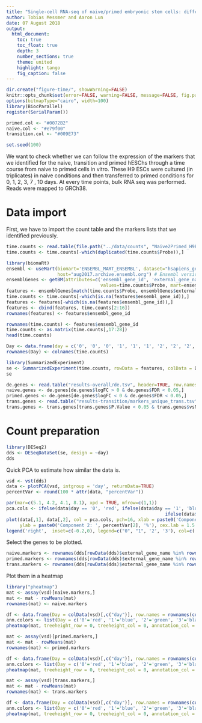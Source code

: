 ```yaml
---
title: "Single-cell RNA-seq of naive/primed embryonic stem cells: differential variability" 
author: Tobias Messmer and Aaron Lun
date: 07 August 2018
output: 
  html_document:
    toc: true
    toc_float: true
    depth: 3
    number_sections: true
    theme: united 
    highlight: tango 
    fig_caption: false
---
```


```r
dir.create("figure-time/", showWarning=FALSE)
knitr::opts_chunk$set(error=FALSE, warning=FALSE, message=FALSE, fig.path="figure-time/")
options(bitmapType="cairo", width=100)
library(BiocParallel)
register(SerialParam())

primed.col <- "#0072B2"
naive.col <- "#e79f00"
transition.col <- "#009E73"

set.seed(100)
```

We want to check whether we can follow the expression of the markers that we identified for the naive, transition and primed hESChs through a time course from naive to primed cells in vitro.
These H9 ESCs were cultured (in triplicates) in naive conditions and then transferred to primed conditions for 0, 1, 2, 3, 7 , 10 days. 
At every time points, bulk RNA seq was performed.
Reads were mapped to GRCh38.

# Data import

First, we have to import the count table and the markers lists that we identified previously.


```r
time.counts <- read.table(file.path("../data/counts", "Naive2Primed_H9ESCs.txt"), fill = TRUE, header = TRUE)
time.counts <- time.counts[-which(duplicated(time.counts$Probe)),]

library(biomaRt)
ensembl <- useMart(biomart='ENSEMBL_MART_ENSEMBL', dataset="hsapiens_gene_ensembl", 
                   host="aug2017.archive.ensembl.org") # Ensembl version 90.
ensemblGenes <- getBM(attributes=c('ensembl_gene_id', 'external_gene_name', 'chromosome_name', 'gene_biotype', 'entrezgene'), filters="external_gene_name", 
                                   values=time.counts$Probe, mart=ensembl) 
features <- ensemblGenes[match(time.counts$Probe, ensemblGenes$external_gene_name),]
time.counts <- time.counts[-which(is.na(features$ensembl_gene_id)),]
features <- features[-which(is.na(features$ensembl_gene_id)),]
features <- cbind(features, time.counts[2:16])
rownames(features) <- features$ensembl_gene_id

rownames(time.counts) <- features$ensembl_gene_id
time.counts <- as.matrix(time.counts[,17:28])
head(time.counts)

Day <- data.frame(day = c('0', '0', '0', '1', '1', '1', '2', '2', '2', '3', '3', '3'))
rownames(Day) <- colnames(time.counts)
```

```r
library(SummarizedExperiment)
se <- SummarizedExperiment(time.counts, rowData = features, colData = Day)
se
```

```r
de.genes <- read.table("results-overall/de.tsv", header=TRUE, row.names=1)
naive.genes <- de.genes[de.genes$logFC > 0 & de.genes$FDR < 0.05,]
primed.genes <- de.genes[de.genes$logFC < 0 & de.genes$FDR < 0.05,]
trans.genes <- read.table("results-transition/markers_unique_trans.tsv", header=TRUE, row.names=1)
trans.genes <- trans.genes[trans.genes$P.Value < 0.05 & trans.genes$vsNaive > 1 & trans.genes$vsPrimed > 1,]
```

# Count preparation

```r
library(DESeq2)
dds <- DESeqDataSet(se, design = ~day)
dds
```

Quick PCA to estimate how similar the data is.

```r
vsd <- vst(dds)
data <- plotPCA(vsd, intgroup = 'day', returnData=TRUE)
percentVar <- round(100 * attr(data, "percentVar"))

par(mar=c(5.1, 4.2, 4.1, 8.1), xpd = TRUE, mfrow=c(1,1))
pca.cols <- ifelse(data$day == '0', 'red', ifelse(data$day == '1', 'blue', 
                                                           ifelse(data$day == '2', 'green','black')))
plot(data[,1], data[,2], col = pca.cols, pch=16, xlab = paste0('Component 1: ', percentVar[1], '%'), 
     ylab = paste0('Component 2: ', percentVar[2], '%'), cex.lab = 1.5 , cex.axis=1.2, cex=1.5)
legend('right',  inset=c(-0.2,0), legend=c("0", "1", '2', '3'), col=c('red','blue', 'green', 'black'), pch=16, cex=1.5, bty='n', title = 'Day')
```

Select the genes to be plotted.

```r
naive.markers <- rownames(dds[rowData(dds)$external_gene_name %in% rownames(naive.genes)])
primed.markers <- rownames(dds[rowData(dds)$external_gene_name %in% rownames(primed.genes)])
trans.markers <- rownames(dds[rowData(dds)$external_gene_name %in% rownames(trans.genes)])
```

Plot them in a heatmap
```r
library("pheatmap")
mat <- assay(vsd)[naive.markers,]
mat <- mat - rowMeans(mat)
rownames(mat) <- naive.markers

df <- data.frame(Day = colData(vsd)[,c("day")], row.names = rownames(colData(vsd)))
ann.colors <- list(Day = c('0'='red', '1'='blue', '2'='green', '3'='black'))
pheatmap(mat, treeheight_row = 0, treeheight_col = 0, annotation_col = df, annotation_colors = ann.colors, show_rownames = FALSE)
```

```r
mat <- assay(vsd)[primed.markers,]
mat <- mat - rowMeans(mat)
rownames(mat) <- primed.markers

df <- data.frame(Day = colData(vsd)[,c("day")], row.names = rownames(colData(vsd)))
ann.colors <- list(Day = c('0'='red', '1'='blue', '2'='green', '3'='black'))
pheatmap(mat, treeheight_row = 0, treeheight_col = 0, annotation_col = df, annotation_colors = ann.colors, show_rownames = FALSE)
```

```r
mat <- assay(vsd)[trans.markers,]
mat <- mat - rowMeans(mat)
rownames(mat) <- trans.markers

df <- data.frame(Day = colData(vsd)[,c("day")], row.names = rownames(colData(vsd)))
ann.colors <- list(Day = c('0'='red', '1'='blue', '2'='green', '3'='black'))
pheatmap(mat, treeheight_row = 0, treeheight_col = 0, annotation_col = df, annotation_colors = ann.colors, show_rownames = FALSE)
```

